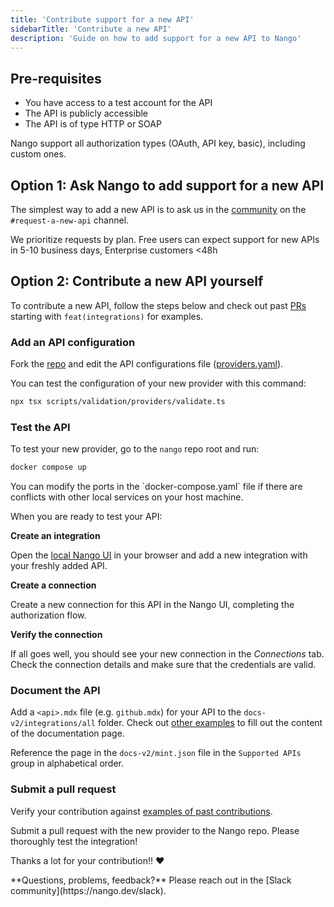 ```yaml
---
title: 'Contribute support for a new API'
sidebarTitle: 'Contribute a new API'
description: 'Guide on how to add support for a new API to Nango'
---
```


## Pre-requisites

- You have access to a test account for the API
- The API is publicly accessible
- The API is of type HTTP or SOAP

Nango support all authorization types (OAuth, API key, basic), including custom ones.

## Option 1: Ask Nango to add support for a new API

The simplest way to add a new API is to ask us in the [community](https://nango.dev/slack) on the `#request-a-new-api` channel.

We prioritize requests by plan. Free users can expect support for new APIs in 5-10 business days, Enterprise customers \<48h

## Option 2: Contribute a new API yourself

To contribute a new API, follow the steps below and check out past [PRs](https://github.com/NangoHQ/nango/pulls?q=is%3Apr+is%3Aclosed) starting with `feat(integrations)` for examples.

### Add an API configuration

Fork the [repo](https://github.com/NangoHQ/nango) and edit the API configurations file ([providers.yaml](https://nango.dev/providers.yaml)).

You can test the configuration of your new provider with this command:

```sh
npx tsx scripts/validation/providers/validate.ts
```

### Test the API

To test your new provider, go to the `nango` repo root and run:

```bash
docker compose up
```

<Tip>
  You can modify the ports in the `docker-compose.yaml` file if there are conflicts with
  other local services on your host machine.
</Tip>

When you are ready to test your API:

**Create an integration**

Open the [local Nango UI](http://localhost:3003) in your browser and add a new integration with your freshly added API.

**Create a connection**

Create a new connection for this API in the Nango UI, completing the authorization flow.

**Verify the connection**

If all goes well, you should see your new connection in the _Connections_ tab. Check the connection details and make sure that the credentials are valid.

### Document the API

Add a `<api>.mdx` file (e.g. `github.mdx`) for your API to the `docs-v2/integrations/all` folder. Check out [other examples](/integrations) to fill out the content of the documentation page.

Reference the page in the `docs-v2/mint.json` file in the `Supported APIs` group in alphabetical order.

### Submit a pull request

Verify your contribution against [examples of past contributions](https://github.com/NangoHQ/nango/pulls?q=is%3Apr+is%3Amerged+label%3Aapi+).

Submit a pull request with the new provider to the Nango repo. Please thoroughly test the integration\!

Thanks a lot for your contribution\!\! ❤️

<Tip>
  **Questions, problems, feedback?** Please reach out in the [Slack community](https://nango.dev/slack).
</Tip>